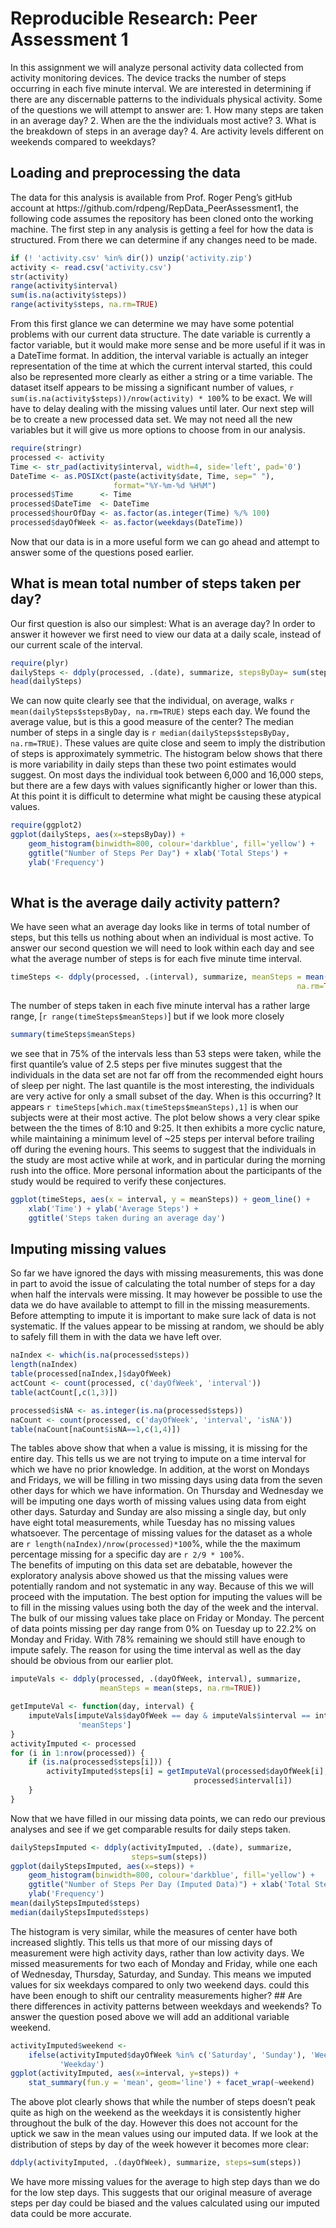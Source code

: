 # Reproducible Research: Peer Assessment 1
In this assignment we will analyze personal activity data collected from activity monitoring devices. The device tracks the number of steps occurring in each five minute interval. We are interested in determining if there are any discernable patterns to the individuals physical activity. Some of the questions we will attempt to answer are: 
 1. How many steps are taken in an average day?
 2. When are the the individuals most active?
 3. What is the breakdown of steps in an average day?
 4. Are activity levels different on weekends compared to weekdays?

## Loading and preprocessing the data
The data for this analysis is available from Prof. Roger Peng's gitHub account at https://github.com/rdpeng/RepData_PeerAssessment1, the following code assumes the repository has been cloned onto the working machine. The first step in any analysis is getting a feel for how the data is structured. From there we can determine if any changes need to be made.
```r
if (! 'activity.csv' %in% dir()) unzip('activity.zip')
activity <- read.csv('activity.csv')
str(activity)
range(activity$interval)
sum(is.na(activity$steps))
range(activity$steps, na.rm=TRUE)
```
From this first glance we can determine we may have some potential problems with our current data structure. The date variable is currently a factor variable, but it would make more sense and be more useful if it was in a DateTime format. In addition, the interval variable is actually an integer representation of the time at which the current interval started, this could also be represented more clearly as either a string or a time variable. The dataset itself appears to be missing a significant number of values, `r sum(is.na(activity$steps))/nrow(activity) * 100`% to be exact. We will have to delay dealing with the missing values until later. Our next step will be to create a new processed data set. We may not need all the new variables but it will give us more options to choose from in our analysis.
```r
require(stringr)
processed <- activity
Time <- str_pad(activity$interval, width=4, side='left', pad='0')
DateTime <- as.POSIXct(paste(activity$date, Time, sep=" "), 
                       format="%Y-%m-%d %H%M") 
processed$Time      <- Time
processed$DateTime  <- DateTime
processed$hourOfDay <- as.factor(as.integer(Time) %/% 100)
processed$dayOfWeek <- as.factor(weekdays(DateTime))
```
Now that our data is in a more useful form we can go ahead and attempt to answer some of the questions posed earlier.

## What is mean total number of steps taken per day?
Our first question is also our simplest: What is an average day? In order to answer it however we first need to view our data at a daily scale, instead of our current scale of the interval. 
```r
require(plyr)
dailySteps <- ddply(processed, .(date), summarize, stepsByDay= sum(steps))
head(dailySteps)
```
We can now quite clearly see that the individual, on average, walks `r mean(dailySteps$stepsByDay, na.rm=TRUE)` steps each day. We found the average value, but is this a good measure of the center? The median number of steps in a single day is `r median(dailySteps$stepsByDay, na.rm=TRUE)`. These values are quite close and seem to imply the distribution of steps is approximately symmetric. The histogram below shows that there is more variability in daily steps than these two point estimates would suggest. On most days the individual took between 6,000 and 16,000 steps, but there are a few days with values significantly higher or lower than this. At this point it is difficult to determine what might be causing these atypical values.
```r
require(ggplot2)
ggplot(dailySteps, aes(x=stepsByDay)) + 
    geom_histogram(binwidth=800, colour='darkblue', fill='yellow') +
    ggtitle("Number of Steps Per Day") + xlab('Total Steps') + 
    ylab('Frequency')
    
```

## What is the average daily activity pattern?  
We have seen what an average day looks like in terms of total number of steps, but this tells us nothing about when an individual is most active. To answer our second question we will need to look within each day and see what the average number of steps is for each five minute time interval.
```r
timeSteps <- ddply(processed, .(interval), summarize, meanSteps = mean(steps,
                                                                na.rm=TRUE))
```
The number of steps taken in each five minute interval has a rather large range, [`r range(timeSteps$meanSteps)`] but if we look more closely 
```r
summary(timeSteps$meanSteps)
``` 
we see that in 75% of the intervals less than 53 steps were taken, while the first quantile's value of 2.5 steps per five minutes suggest that the individuals in the data set are not far off from the recommended eight hours of sleep per night. The last quantile is the most interesting, the individuals are very active for only a small subset of the day. When is this occurring?
It appears `r timeSteps[which.max(timeSteps$meanSteps),1]` is when our subjects were at their most active. The plot below shows a very clear spike between the the times of 8:10 and 9:25. It then exhibits a more cyclic nature, while maintaining a minimum level of ~25 steps per interval before trailing off during the evening hours. This seems to suggest that the individuals in the study are most active while at work, and in particular during the morning rush into the office. More personal information about the participants of the study would be required to verify these conjectures.
```r
ggplot(timeSteps, aes(x = interval, y = meanSteps)) + geom_line() +
    xlab('Time') + ylab('Average Steps') + 
    ggtitle('Steps taken during an average day')
```
## Imputing missing values
So far we have ignored the days with missing measurements, this was done in part to avoid the issue of calculating the total number of steps for a day when half the intervals were missing. It may however be possible to use the data we do have available to attempt to fill in the missing measurements. Before attempting to impute it is important to make sure lack of data is not systematic. If the values appear to be missing at random, we should be ably to safely fill them in with the data we have left over.

```r
naIndex <- which(is.na(processed$steps))
length(naIndex)
table(processed[naIndex,]$dayOfWeek)
actCount <- count(processed, c('dayOfWeek', 'interval'))
table(actCount[,c(1,3)])

processed$isNA <- as.integer(is.na(processed$steps))
naCount <- count(processed, c('dayOfWeek', 'interval', 'isNA'))
table(naCount[naCount$isNA==1,c(1,4)])
```
The tables above show that when a value is missing, it is missing for the entire day. This tells us we are not trying to impute on a time interval for which we have no prior knowledge. In addition, at the worst on Mondays and Fridays, we will be filling in two missing days using data from the seven other days for which we have information. On Thursday and Wednesday we will be imputing one days worth of missing values using data from eight other days. Saturday and Sunday are also missing a single day, but only have eight total measurements, while Tuesday has no missing values whatsoever. The percentage of missing values for the dataset as a whole are `r length(naIndex)/nrow(processed)*100`%, while the the maximum percentage missing for a specific day are `r 2/9 * 100`%.  
The benefits of imputing on this data set are debatable, however the exploratory analysis above showed us that the missing values were potentially random and not systematic in any way. Because of this we will proceed with the imputation. The best option for imputing the values will be to fill in the missing values using both the day of the week and the interval. The bulk of our missing values take place on Friday or Monday. The percent of data points missing per day range from 0% on Tuesday up to 22.2% on Monday and Friday. With 78% remaining we should still have enough to impute safely. The reason for using the time interval as well as the day should be obvious from our earlier plot. 
```r
imputeVals <- ddply(processed, .(dayOfWeek, interval), summarize, 
                    meanSteps = mean(steps, na.rm=TRUE))

getImputeVal <- function(day, interval) {
    imputeVals[imputeVals$dayOfWeek == day & imputeVals$interval == interval,
               'meanSteps']
}
activityImputed <- processed
for (i in 1:nrow(processed)) {
    if (is.na(processed$steps[i])) {
        activityImputed$steps[i] = getImputeVal(processed$dayOfWeek[i], 
                                         processed$interval[i])
    }
}
```
Now that we have filled in our missing data points, we can redo our previous analyses and see if we get comparable results for daily steps taken.
```r
dailyStepsImputed <- ddply(activityImputed, .(date), summarize, 
                           steps=sum(steps))
ggplot(dailyStepsImputed, aes(x=steps)) + 
    geom_histogram(binwidth=800, colour='darkblue', fill='yellow') +
    ggtitle("Number of Steps Per Day (Imputed Data)") + xlab('Total Steps') + 
    ylab('Frequency')
mean(dailyStepsImputed$steps)
median(dailyStepsImputed$steps)
```
The histogram is very similar, while the measures of center have both increased slightly. This tells us that more of our missing days of measurement were high activity days, rather than low activity days. We missed measurements for two each of Monday and Friday, while one each of Wednesday, Thursday, Saturday, and Sunday. This means we imputed values for six weekdays compared to only two weekend days. could this have been enough to shift our centrality measurements higher?
## Are there differences in activity patterns between weekdays and weekends?
To answer the question posed above we will add an additional variable weekend.
```r
activityImputed$weekend <- 
    ifelse(activityImputed$dayOfWeek %in% c('Saturday', 'Sunday'), 'Weekend',
           'Weekday')
ggplot(activityImputed, aes(x=interval, y=steps)) + 
    stat_summary(fun.y = 'mean', geom='line') + facet_wrap(~weekend)
```
The above plot clearly shows that while the number of steps doesn't peak quite as high on the weekend as the weekdays it is consistently higher throughout the bulk of the day. However this does not account for the uptick we saw in the mean values using our imputed data. If we look at the distribution of steps by day of the week however it becomes more clear:
```r
ddply(activityImputed, .(dayOfWeek), summarize, steps=sum(steps))
```
We have more missing values for the average to high step days than we do for the low step days. This suggests that our original measure of average steps per day could be biased and the values calculated using our imputed data could be more accurate. 